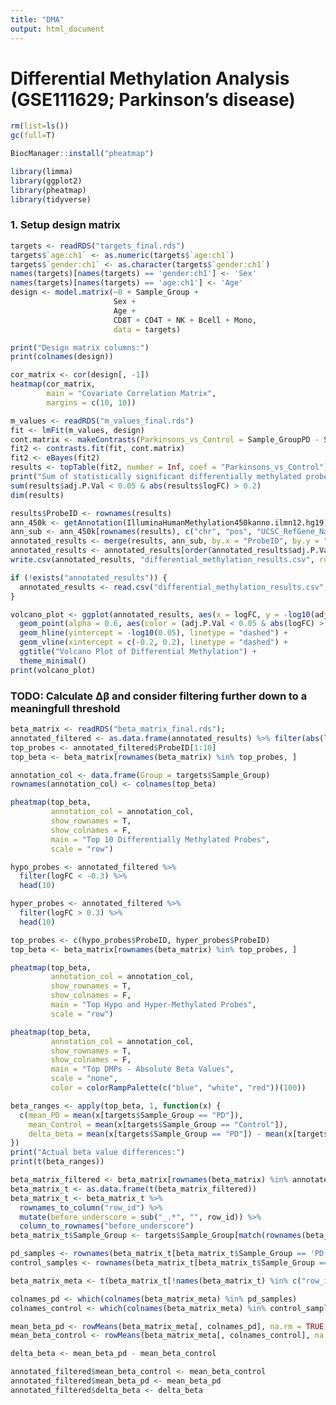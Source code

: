 ```yaml
---
title: "DMA"
output: html_document
---
```


# Differential Methylation Analysis (GSE111629; Parkinson's disease)

```r
rm(list=ls())
gc(full=T)
```
```r
BiocManager::install("pheatmap")
```

```r
library(limma)
library(ggplot2)
library(pheatmap)
library(tidyverse)
```

### 1. Setup design matrix

```r
targets <- readRDS("targets_final.rds")
targets$`age:ch1` <- as.numeric(targets$`age:ch1`)
targets$`gender:ch1` <- as.character(targets$`gender:ch1`)
names(targets)[names(targets) == 'gender:ch1'] <- 'Sex'
names(targets)[names(targets) == 'age:ch1'] <- 'Age'
design <- model.matrix(~0 + Sample_Group + 
                       Sex + 
                       Age + 
                       CD8T + CD4T + NK + Bcell + Mono, 
                       data = targets)

print("Design matrix columns:")
print(colnames(design))
```

```r
cor_matrix <- cor(design[, -1])
heatmap(cor_matrix, 
        main = "Covariate Correlation Matrix",
        margins = c(10, 10))
```
```r
m_values <- readRDS("m_values_final.rds")
fit <- lmFit(m_values, design)
cont.matrix <- makeContrasts(Parkinsons_vs_Control = Sample_GroupPD - Sample_GroupControl, levels = design)
fit2 <- contrasts.fit(fit, cont.matrix)
fit2 <- eBayes(fit2)
results <- topTable(fit2, number = Inf, coef = "Parkinsons_vs_Control")
print("Sum of statistically significant differentially methylated probes")
sum(results$adj.P.Val < 0.05 & abs(results$logFC) > 0.2)
dim(results)
```
```r
results$ProbeID <- rownames(results)
ann_450k <- getAnnotation(IlluminaHumanMethylation450kanno.ilmn12.hg19)
ann_sub <- ann_450k[rownames(results), c("chr", "pos", "UCSC_RefGene_Name", "UCSC_RefGene_Group", "Relation_to_Island")]
annotated_results <- merge(results, ann_sub, by.x = "ProbeID", by.y = "row.names")
annotated_results <- annotated_results[order(annotated_results$adj.P.Val, -annotated_results$logFC), ]
write.csv(annotated_results, "differential_methylation_results.csv", row.names = FALSE)
```

```r
if (!exists("annotated_results")) {
  annotated_results <- read.csv("differential_methylation_results.csv", )
}
```

```r
volcano_plot <- ggplot(annotated_results, aes(x = logFC, y = -log10(adj.P.Val))) +
  geom_point(alpha = 0.6, aes(color = (adj.P.Val < 0.05 & abs(logFC) > 0.2))) +
  geom_hline(yintercept = -log10(0.05), linetype = "dashed") +
  geom_vline(xintercept = c(-0.2, 0.2), linetype = "dashed") +
  ggtitle("Volcano Plot of Differential Methylation") +
  theme_minimal()
print(volcano_plot)
```

### TODO: Calculate Δβ and consider filtering further down to a meaningfull threshold
```r
beta_matrix <- readRDS("beta_matrix_final.rds");
annotated_filtered <- as.data.frame(annotated_results) %>% filter(abs(logFC) > 0.1 & adj.P.Val < 0.05)
top_probes <- annotated_filtered$ProbeID[1:10]
top_beta <- beta_matrix[rownames(beta_matrix) %in% top_probes, ]

annotation_col <- data.frame(Group = targets$Sample_Group)
rownames(annotation_col) <- colnames(top_beta)

pheatmap(top_beta,
         annotation_col = annotation_col,
         show_rownames = T,
         show_colnames = F,
         main = "Top 10 Differentially Methylated Probes",
         scale = "row")
```

```r
hypo_probes <- annotated_filtered %>% 
  filter(logFC < -0.3) %>%
  head(10)

hyper_probes <- annotated_filtered %>% 
  filter(logFC > 0.3) %>%
  head(10)

top_probes <- c(hypo_probes$ProbeID, hyper_probes$ProbeID)
top_beta <- beta_matrix[rownames(beta_matrix) %in% top_probes, ]

pheatmap(top_beta,
         annotation_col = annotation_col,
         show_rownames = T,
         show_colnames = F,
         main = "Top Hypo and Hyper-Methylated Probes",
         scale = "row")
```

```r
pheatmap(top_beta,
         annotation_col = annotation_col,
         show_rownames = T,
         show_colnames = F,
         main = "Top DMPs - Absolute Beta Values",
         scale = "none",
         color = colorRampPalette(c("blue", "white", "red"))(100))
```

```r
beta_ranges <- apply(top_beta, 1, function(x) {
  c(mean_PD = mean(x[targets$Sample_Group == "PD"]),
    mean_Control = mean(x[targets$Sample_Group == "Control"]),
    delta_beta = mean(x[targets$Sample_Group == "PD"]) - mean(x[targets$Sample_Group == "Control"]))
})
print("Actual beta value differences:")
print(t(beta_ranges))
```

```r
beta_matrix_filtered <- beta_matrix[rownames(beta_matrix) %in% annotated_filtered$ProbeID, ]
beta_matrix_t <- as.data.frame(t(beta_matrix_filtered))
beta_matrix_t <- beta_matrix_t %>%
  rownames_to_column("row_id") %>%
  mutate(before_underscore = sub("_.*", "", row_id)) %>%
  column_to_rownames("before_underscore")
beta_matrix_t$Sample_Group <- targets$Sample_Group[match(rownames(beta_matrix_t), targets$Sample_Name)]
```

```r
pd_samples <- rownames(beta_matrix_t[beta_matrix_t$Sample_Group == 'PD', ])
control_samples <- rownames(beta_matrix_t[beta_matrix_t$Sample_Group == 'Control', ])

beta_matrix_meta <- t(beta_matrix_t[!names(beta_matrix_t) %in% c("row_id", "Sample_Group")])

colnames_pd <- which(colnames(beta_matrix_meta) %in% pd_samples)
colnames_control <- which(colnames(beta_matrix_meta) %in% control_samples)

mean_beta_pd <- rowMeans(beta_matrix_meta[, colnames_pd], na.rm = TRUE)
mean_beta_control <- rowMeans(beta_matrix_meta[, colnames_control], na.rm = TRUE)

delta_beta <- mean_beta_pd - mean_beta_control

annotated_filtered$mean_beta_control <- mean_beta_control
annotated_filtered$mean_beta_pd <- mean_beta_pd
annotated_filtered$delta_beta <- delta_beta

```
